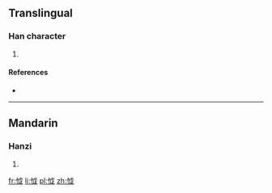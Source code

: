 ==Translingual==

===Han character===
{{Han char|rn=61|rad=心|as=05|sn=8|four=9305<sub>0</sub>|canj=心戈女 (PIV)}}

# {{defn|Han|sort=心05}}

====References====
* {{Han ref|kx=0382.240|dkj=10497|dj=0712.150|hdz=42284.100|uh=6034|ud=24628|bh=CCA1|bd=52385}}

----

==Mandarin==

===Hanzi===
{{cmn-hanzi|pin=[[xù]] ([[xu4]])|wg=hsü<sup>4</sup>}}

# {{defn|Mandarin|sort=心05}}

[[fr:怴]]
[[li:怴]]
[[pl:怴]]
[[zh:怴]]
